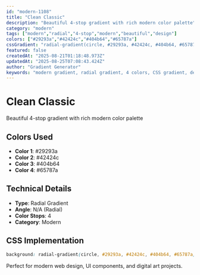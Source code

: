 ```yaml
---
id: "modern-1108"
title: "Clean Classic"
description: "Beautiful 4-stop gradient with rich modern color palette"
category: "modern"
tags: ["modern","radial","4-stop","modern","beautiful","design"]
colors: ["#29293a","#42424c","#404b64","#65787a"]
cssGradient: "radial-gradient(circle, #29293a, #42424c, #404b64, #65787a)"
featured: false
createdAt: "2025-08-21T01:18:48.973Z"
updatedAt: "2025-08-25T07:08:43.424Z"
author: "Gradient Generator"
keywords: "modern gradient, radial gradient, 4 colors, CSS gradient, design, #29293a, #42424c, #404b64, #65787a"
---
```


# Clean Classic

Beautiful 4-stop gradient with rich modern color palette

## Colors Used
- **Color 1**: #29293a
- **Color 2**: #42424c
- **Color 3**: #404b64
- **Color 4**: #65787a

## Technical Details
- **Type**: Radial Gradient
- **Angle**: N/A (Radial)
- **Color Stops**: 4
- **Category**: Modern

## CSS Implementation
```css
background: radial-gradient(circle, #29293a, #42424c, #404b64, #65787a);
```

Perfect for modern web design, UI components, and digital art projects.
